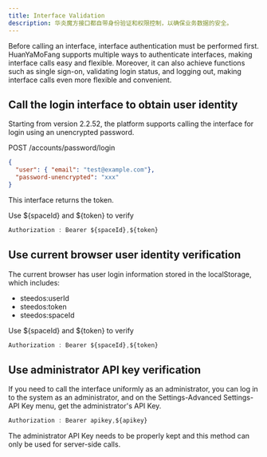```yaml
---
title: Interface Validation
description: 华炎魔方接口都自带身份验证和权限控制，以确保业务数据的安全。
---
```


Before calling an interface, interface authentication must be performed first. HuanYaMoFang supports multiple ways to authenticate interfaces, making interface calls easy and flexible. Moreover, it can also achieve functions such as single sign-on, validating login status, and logging out, making interface calls even more flexible and convenient.

## Call the login interface to obtain user identity

Starting from version 2.2.52, the platform supports calling the interface for login using an unencrypted password.

POST /accounts/password/login

```json
{
  "user": { "email": "test@example.com"},
  "password-unencrypted": "xxx"
}
```

This interface returns the token.

Use ${spaceId} and ${token} to verify

```javascript
Authorization : Bearer ${spaceId},${token}
```

## Use current browser user identity verification

The current browser has user login information stored in the localStorage, which includes:

- steedos:userId
- steedos:token
- steedos:spaceId

Use ${spaceId} and ${token} to verify

```javascript
Authorization : Bearer ${spaceId},${token}
```

## Use administrator API key verification

If you need to call the interface uniformly as an administrator, you can log in to the system as an administrator, and on the Settings-Advanced Settings-API Key menu, get the administrator's API Key.

```javascript
Authorization : Bearer apikey,${apikey}
```

The administrator API Key needs to be properly kept and this method can only be used for server-side calls.
